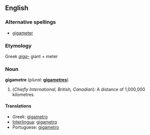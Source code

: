 ==English==

===Alternative spellings===
* {{i-c|Chiefly American}} [[gigameter]]

===Etymology===
Greek ''[[giga-]]'' giant + meter

===Noun===
'''gigametre'''  (''plural:'' '''[[gigametres]]''')

# (''Chiefly International, British, Canadian''): A distance of 1,000,000 kilometres.

====Translations====
*Greek: [[gigametro]]
*[[Interlingua]]: [[gigametro]]
*Portuguese: [[gigametro]]